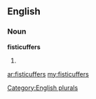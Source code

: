 ==English==

===Noun===
'''fisticuffers'''

# {{plural of|[[fisticuffer]]}}

[[Category:English plurals]]

[[ar:fisticuffers]]
[[my:fisticuffers]]